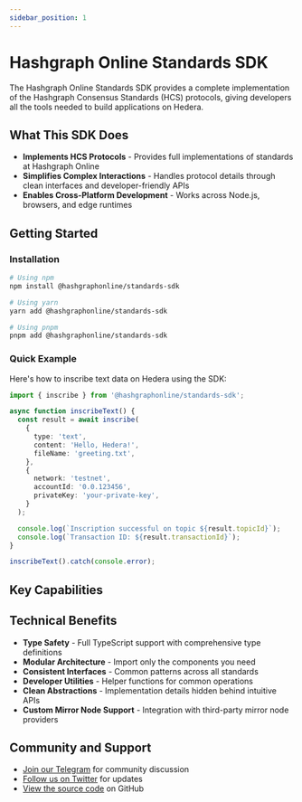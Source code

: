 ```yaml
---
sidebar_position: 1
---
```


# Hashgraph Online Standards SDK

The Hashgraph Online Standards SDK provides a complete implementation of the Hashgraph Consensus Standards (HCS) protocols, giving developers all the tools needed to build applications on Hedera.

## What This SDK Does

- **Implements HCS Protocols** - Provides full implementations of standards at Hashgraph Online
- **Simplifies Complex Interactions** - Handles protocol details through clean interfaces and developer-friendly APIs
- **Enables Cross-Platform Development** - Works across Node.js, browsers, and edge runtimes

## Getting Started

### Installation

```bash
# Using npm
npm install @hashgraphonline/standards-sdk

# Using yarn
yarn add @hashgraphonline/standards-sdk

# Using pnpm
pnpm add @hashgraphonline/standards-sdk
```

### Quick Example

Here's how to inscribe text data on Hedera using the SDK:

```typescript
import { inscribe } from '@hashgraphonline/standards-sdk';

async function inscribeText() {
  const result = await inscribe(
    {
      type: 'text',
      content: 'Hello, Hedera!',
      fileName: 'greeting.txt',
    },
    {
      network: 'testnet',
      accountId: '0.0.123456',
      privateKey: 'your-private-key',
    }
  );

  console.log(`Inscription successful on topic ${result.topicId}`);
  console.log(`Transaction ID: ${result.transactionId}`);
}

inscribeText().catch(console.error);
```


## Key Capabilities

<SidebarShowcase title="Key Capabilities" subtitle="Browse standards implemented in this SDK" />

## Technical Benefits

- **Type Safety** - Full TypeScript support with comprehensive type definitions
- **Modular Architecture** - Import only the components you need
- **Consistent Interfaces** - Common patterns across all standards
- **Developer Utilities** - Helper functions for common operations
- **Clean Abstractions** - Implementation details hidden behind intuitive APIs
- **Custom Mirror Node Support** - Integration with third-party mirror node providers

## Community and Support

- [Join our Telegram](https://t.me/hashinals) for community discussion
- [Follow us on Twitter](https://twitter.com/hashgraphonline) for updates
- [View the source code](https://github.com/hashgraph-online/standards-sdk) on GitHub

